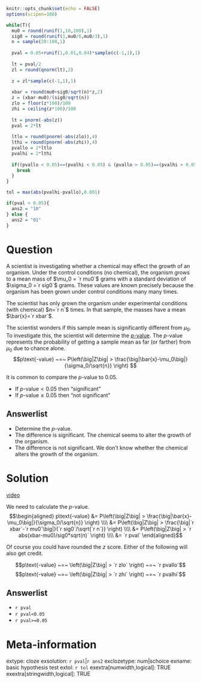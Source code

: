 ```r
knitr::opts_chunk$set(echo = FALSE)
options(scipen=100)

while(T){
  mu0 = round(runif(1,10,100),1)
  sig0 = round(runif(1,mu0/6,mu0/3),1)
  n = sample(20:100,1)
  
  pval = 0.05+runif(1,0.01,0.04)*sample(c(-1,1),1)
  
  lt = pval/2
  zl = round(qnorm(lt),2)
  
  z = zl*sample(c(-1,1),1)
  
  xbar = round(mu0+sig0/sqrt(n)*z,2)
  z = (xbar-mu0)/(sig0/sqrt(n))
  zlo = floor(z*100)/100
  zhi = ceiling(z*100)/100
  
  lt = pnorm(-abs(z))
  pval = 2*lt
  
  ltlo = round(pnorm(-abs(zlo)),4)
  lthi = round(pnorm(-abs(zhi)),4)
  pvallo = 2*ltlo
  pvalhi = 2*lthi
  
  if((pvallo < 0.05)==(pvalhi < 0.05) & (pvallo > 0.05)==(pvalhi > 0.05)){
    break
  }
}

tol = max(abs(pvalhi-pvallo),0.001)

if(pval < 0.05){
  ans2 = "10"
} else {
  ans2 = "01"
}

```

Question
========

A scientist is investigating whether a chemical may effect the growth of an organism. Under the control conditions (no chemical), the organism grows to a mean mass of $\mu_0 = `r mu0`$ grams with a standard deviation of $\sigma_0 =`r sig0`$ grams. These values are known precisely because the organism has been grown under control conditions many many times.

The scientist has only grown the organism under experimental conditions (with chemical) $n=`r n`$ times. In that sample, the masses have a mean $\bar{x}=`r xbar`$.

The scientist wonders if this sample mean is significantly different from $\mu_0$. To investigate this, the scientist will determine the [$p$-value](https://en.wikipedia.org/wiki/P-value){target="blank"}. The $p$-value represents the probability of getting a sample mean as far (or farther) from $\mu_0$ due to chance alone.
$$p\text{-value} ~=~ P\left(\big|Z\big| > \frac{\big|\bar{x}-\mu_0\big|}{\sigma_0/\sqrt{n}} \right) $$

It is common to compare the $p$-value to 0.05.

* If $p\text{-value} < 0.05$ then "significant"
* If $p\text{-value} \ge 0.05$ then "not significant"


Answerlist
--------
* Determine the $p$-value.
* The difference is significant. The chemical seems to alter the growth of the organism.
* The difference is not significant. We don't know whether the chemical alters the growth of the organism.


Solution
========

[video](https://vimeo.com/531952635){target="_blank"}

We need to calculate the $p$-value.
$$\begin{aligned}
p\text{-value} &= P\left(\big|Z\big| > \frac{\big|\bar{x}-\mu_0\big|}{\sigma_0/\sqrt{n}} \right) \\\\
&= P\left(\big|Z\big| > \frac{\big|`r xbar`-`r mu0`\big|}{`r sig0`/\sqrt{`r n`}} \right) \\\\
&= P\left(\big|Z\big| > `r abs(xbar-mu0)/sig0*sqrt(n)` \right) \\\\
&= `r pval`
\end{aligned}$$

Of course you could have rounded the $z$ score. Either of the following will also get credit.

$$p\text{-value} ~=~ \left(\big|Z\big| > `r zlo` \right) ~=~ `r pvallo`$$
$$p\text{-value} ~=~ \left(\big|Z\big| > `r zhi` \right) ~=~ `r pvalhi`$$

Answerlist
--------
* `r pval`
* `r pval<0.05`
* `r pval>=0.05`


Meta-information
================
extype: cloze
exsolution: `r pval`|`r ans2`
exclozetype: num|schoice
exname: basic hypothesis test
extol: `r tol`
exextra[numwidth,logical]: TRUE
exextra[stringwidth,logical]: TRUE
